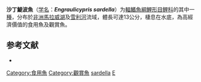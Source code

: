 {{Speciesbox
| taxon = Engraulicypris sardella
| binomial_authority = [[Günther|Günther]], 1868
| status = LC
| status_system = IUCN3.1
| synonyms = *''Barilius sardella''<br /><small>Günther, 1868</small>  
*''Engraulicypris pinguis''<br /><small>Günther, 1894</small>
}}

'''沙丁鯷波魚'''（[[学名|学名]]：'''''Engraulicypris sardella'''''）为[[輻鰭魚綱|輻鰭魚綱]][[鯉形目|鯉形目]][[鲤科|鲤科]]的其中一[[種|種]]，分布於[[非洲|非洲]][[馬拉威湖|馬拉威湖]]及[[雪利河|雪利河]]流域，體長可達13公分，棲息在水底，為高經濟價值的食用魚及觀賞魚。

==参考文献==
*{{FishBase_species|genus=Engraulicypris|species=acros|year=2012|month=1}}

{{鯉形目小作品}}

{{Taxonbar}}
[[Category:食用魚|Category:食用魚]]
[[Category:觀賞魚|Category:觀賞魚]]
[[Category:鯷波魚屬|sardella]]
[[Category:1868年描述的魚類|E]]